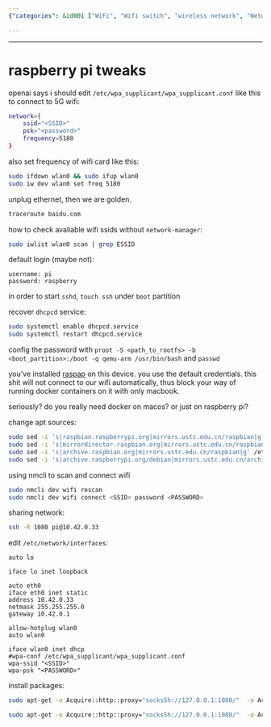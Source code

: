```yaml
---
{"categories": &id001 ["WiFi", "Wifi switch", "wireless network", "Network Scanning", "wifi", "SSL pinning", "remote connection", "Raspberry Pi", "Wi-Fi troubleshooting", "5G connectivity", "Frequency adjustment", "SSID scanning", "Login credentials update", "DHCPCD service recovery", "Docker Wi-Fi connection"], "category": "Wi-Fi Troubleshooting", "date": "2023-12-22 23:52:59", "description": "In this article, you will learn how to troubleshoot and configure Wi-Fi connections on a Raspberry Pi. You will discover how to work with 5G connectivity, adjust frequencies, scan for SSIDs, update login credentials, and recover the DHCPCD service. Additionally, you will set Wi-Fi connection details specifically for use with Docker.", "tags": *id001, "title": "raspberry pi tweaks"}

---
```


------

# raspberry pi tweaks

openai says i should edit `/etc/wpa_supplicant/wpa_supplicant.conf` like this to connect to 5G wifi:

```bash
network={
    ssid="<SSID>"
    psk="<password>"
    frequency=5180
}
```

also set frequency of wifi card like this:
```bash
sudo ifdown wlan0 && sudo ifup wlan0
sudo iw dev wlan0 set freq 5180
```

unplug ethernet, then we are golden.
```bash
traceroute baidu.com
```

how to check avaliable wifi ssids without `network-manager`:
```bash
sudo iwlist wlan0 scan | grep ESSID

```

default login (maybe not): 
```
username: pi
password: raspberry
```

in order to start `sshd`, `touch ssh` under `boot` partition

recover `dhcpcd` service:
```bash
sudo systemctl enable dhcpcd.service
sudo systemctl restart dhcpcd.service

```

config the password with `proot -S <path_to_rootfs> -b <boot_partition>:/boot -q qemu-arm /usr/bin/bash` and `passwd`

you've installed [raspap](https://raspap.com/) on this device. you use the default credentials. this shit will not connect to our wifi automatically, thus block your way of running docker containers on it with only macbook.

seriously? do you really need docker on macos? or just on raspberry pi?

change apt sources:
```bash
sudo sed -i 's|raspbian.raspberrypi.org|mirrors.ustc.edu.cn/raspbian|g' /etc/apt/sources.list
sudo sed -i 's|mirrordirector.raspbian.org|mirrors.ustc.edu.cn/raspbian|g' /etc/apt/sources.list
sudo sed -i 's|archive.raspbian.org|mirrors.ustc.edu.cn/raspbian|g' /etc/apt/sources.list
sudo sed -i 's|archive.raspberrypi.org/debian|mirrors.ustc.edu.cn/archive.raspberrypi.org/debian|g' /etc/apt/sources.list.d/raspi.list
```

using nmcli to scan and connect wifi

```bash
sudo nmcli dev wifi rescan
sudo nmcli dev wifi connect <SSID> password <PASSWORD>
```

sharing network:

```bash
ssh -R 1080 pi@10.42.0.33
```

edit `/etc/network/interfaces`:
```
auto lo

iface lo inet loopback

auto eth0
iface eth0 inet static
address 10.42.0.33
netmask 255.255.255.0
gateway 10.42.0.1

allow-hotplug wlan0
auto wlan0

iface wlan0 inet dhcp
#wpa-conf /etc/wpa_supplicant/wpa_supplicant.conf
wpa-ssid "<SSID>"
wpa-psk "<PASSWORD>"
```
install packages:

```bash
sudo apt-get -o Acquire::http::proxy="socks5h://127.0.0.1:1080/"  -o Acquire::Check-Valid-Until=false -o Acquire::Check-Date=false update --allow-releaseinfo-change

sudo apt-get -o Acquire::http::proxy="socks5h://127.0.0.1:1080/"  -o Acquire::Check-Valid-Until=false -o Acquire::Check-Date=false upgrade -y
```

